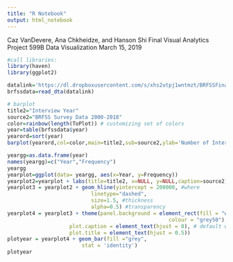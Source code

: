 ```yaml
---
title: "R Notebook"
output: html_notebook
---
```

Caz VanDevere, Ana Chkheidze, and Hanson Shi
Final Visual Analytics Project
599B Data Visualization
March 15, 2019

```r
#call libraries:
library(haven)
library(ggplot2)
```

```r
datalink='https://dl.dropboxusercontent.com/s/xhs2utpj1wntmzt/BRFSSFinalSup.dta'
brfssdata=read_dta(datalink)
```

```r
# barplot
title2="Interview Year"
source2="BRFSS Survey Data 2000-2018"
color=rainbow(length(ToPlot)) # customizing set of colors
year=table(brfssdata$year)
yearord=sort(year)
barplot(yearord,col=color,main=title2,sub=source2,ylab='Number of Interviews',xlab="Year",)

yeargg=as.data.frame(year)
names(yeargg)=c("Year","Frequency")
yeargg
yearplot=ggplot(data= yeargg, aes(x=Year, y=Frequency))
yearplot2=yearplot + labs(title=title2, x=NULL, y=NULL,caption=source2)
yearplot3 = yearplot2 + geom_hline(yintercept = 200000, #where
                           linetype="dashed", 
                           size=1.5, #thickness
                           alpha=0.5) #transparency
yearplot4 = yearplot3 + theme(panel.background = element_rect(fill = "white",
                                                    colour = "grey50"),
                    plot.caption = element_text(hjust = 0), # default was 1
                    plot.title = element_text(hjust = 0.5))
plotyear = yearplot4 + geom_bar(fill ="grey",
                        stat = 'identity')
plotyear
```
